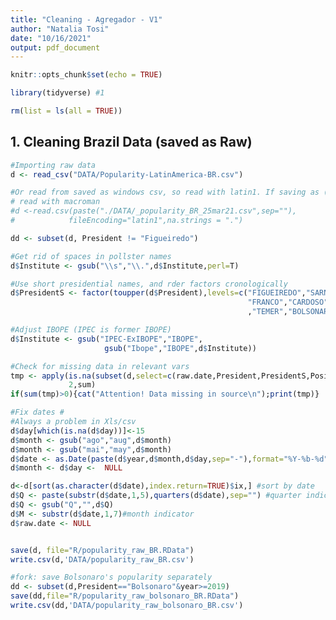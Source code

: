```yaml
---
title: "Cleaning - Agregador - V1"
author: "Natalia Tosi"
date: "10/16/2021"
output: pdf_document
---
```


```r
knitr::opts_chunk$set(echo = TRUE)

library(tidyverse) #1

rm(list = ls(all = TRUE))
```

## 1. Cleaning Brazil Data (saved as Raw)

```r
#Importing raw data
d <- read_csv("DATA/Popularity-LatinAmerica-BR.csv")

#Or read from saved as windows csv, so read with latin1. If saving as (mac) csv, 
# read with macroman
#d <-read.csv(paste("./DATA/_popularity_BR_25mar21.csv",sep=""),
#            fileEncoding="latin1",na.strings = ".")

dd <- subset(d, President != "Figueiredo")

#Get rid of spaces in pollster names 
d$Institute <- gsub("\\s","\\.",d$Institute,perl=T)

#Use short presidential names, and rder factors cronologically
d$PresidentS <- factor(toupper(d$President),levels=c("FIGUEIREDO","SARNEY","COLLOR",
                                                     "FRANCO","CARDOSO","LULA","DILMA"
                                                     ,"TEMER","BOLSONARO"))

#Adjust IBOPE (IPEC is former IBOPE)
d$Institute <- gsub("IPEC-ExIBOPE","IBOPE",
                     gsub("Ibope","IBOPE",d$Institute))

#Check for missing data in relevant vars
tmp <- apply(is.na(subset(d,select=c(raw.date,President,PresidentS,Positive,Institute))),
             2,sum)
if(sum(tmp)>0){cat("Attention! Data missing in source\n");print(tmp)}

#Fix dates #
#Always a problem in Xls/csv
d$day[which(is.na(d$day))]<-15
d$month <- gsub("ago","aug",d$month)
d$month <- gsub("mai","may",d$month)
d$date <- as.Date(paste(d$year,d$month,d$day,sep="-"),format="%Y-%b-%d")
d$month <- d$day <-  NULL

d<-d[sort(as.character(d$date),index.return=TRUE)$ix,] #sort by date
d$Q <- paste(substr(d$date,1,5),quarters(d$date),sep="") #quarter indicator
d$Q <- gsub("Q","",d$Q)
d$M <- substr(d$date,1,7)#month indicator
d$raw.date <- NULL


save(d, file="R/popularity_raw_BR.RData")
write.csv(d,'DATA/popularity_raw_BR.csv')

#fork: save Bolsonaro's popularity separately 
dd <- subset(d,President=="Bolsonaro"&year>=2019)
save(dd,file="R/popularity_raw_bolsonaro_BR.RData") 
write.csv(dd,'DATA/popularity_raw_bolsonaro_BR.csv')

```